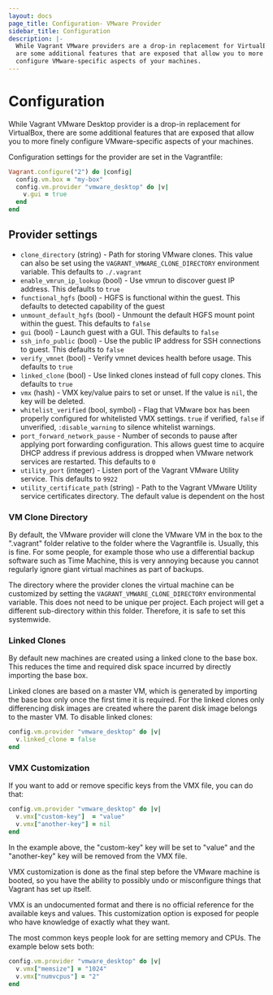 ```yaml
---
layout: docs
page_title: Configuration- VMware Provider
sidebar_title: Configuration
description: |-
  While Vagrant VMware providers are a drop-in replacement for VirtualBox, there
  are some additional features that are exposed that allow you to more finely
  configure VMware-specific aspects of your machines.
---
```


# Configuration

While Vagrant VMware Desktop provider is a drop-in replacement for VirtualBox, there
are some additional features that are exposed that allow you to more finely
configure VMware-specific aspects of your machines.

Configuration settings for the provider are set in the Vagrantfile:

```ruby
Vagrant.configure("2") do |config|
  config.vm.box = "my-box"
  config.vm.provider "vmware_desktop" do |v|
    v.gui = true
  end
end
```

## Provider settings

- `clone_directory` (string) - Path for storing VMware clones. This value can
  also be set using the `VAGRANT_VMWARE_CLONE_DIRECTORY` environment variable.
  This defaults to `./.vagrant`
- `enable_vmrun_ip_lookup` (bool) - Use vmrun to discover guest IP address.
  This defaults to `true`
- `functional_hgfs` (bool) - HGFS is functional within the guest.
  This defaults to detected capability of the guest
- `unmount_default_hgfs` (bool) - Unmount the default HGFS mount point within the guest.
  This defaults to `false`
- `gui` (bool) - Launch guest with a GUI.
  This defaults to `false`
- `ssh_info_public` (bool) - Use the public IP address for SSH connections to guest.
  This defaults to `false`
- `verify_vmnet` (bool) - Verify vmnet devices health before usage.
  This defaults to `true`
- `linked_clone` (bool) - Use linked clones instead of full copy clones.
  This defaults to `true`
- `vmx` (hash) - VMX key/value pairs to set or unset. If the value is `nil`, the key will
  be deleted.
- `whitelist_verified` (bool, symbol) - Flag that VMware box has been properly configured
  for whitelisted VMX settings. `true` if verified, `false` if unverified, `:disable_warning`
  to silence whitelist warnings.
- `port_forward_network_pause` - Number of seconds to pause after applying port forwarding
  configuration. This allows guest time to acquire DHCP address if previous address is
  dropped when VMware network services are restarted.
  This defaults to `0`
- `utility_port` (integer) - Listen port of the Vagrant VMware Utility service.
  This defaults to `9922`
- `utility_certificate_path` (string) - Path to the Vagrant VMware Utility service
  certificates directory.
  The default value is dependent on the host

### VM Clone Directory

By default, the VMware provider will clone the VMware VM in the box
to the ".vagrant" folder relative to the folder where the Vagrantfile is.
Usually, this is fine. For some people, for example those who use a
differential backup software such as Time Machine, this is very annoying
because you cannot regularly ignore giant virtual machines as part of backups.

The directory where the provider clones the virtual machine can be
customized by setting the `VAGRANT_VMWARE_CLONE_DIRECTORY` environmental
variable. This does not need to be unique per project. Each project will
get a different sub-directory within this folder. Therefore, it is safe to
set this systemwide.

### Linked Clones

By default new machines are created using a linked clone to the base
box. This reduces the time and required disk space incurred by directly
importing the base box.

Linked clones are based on a master VM, which is generated by importing the
base box only once the first time it is required. For the linked clones only
differencing disk images are created where the parent disk image belongs to
the master VM. To disable linked clones:

```ruby
config.vm.provider "vmware_desktop" do |v|
  v.linked_clone = false
end
```

### VMX Customization

If you want to add or remove specific keys from the VMX file, you can do
that:

```ruby
config.vm.provider "vmware_desktop" do |v|
  v.vmx["custom-key"]  = "value"
  v.vmx["another-key"] = nil
end
```

In the example above, the "custom-key" key will be set to "value" and the
"another-key" key will be removed from the VMX file.

VMX customization is done as the final step before the VMware machine is
booted, so you have the ability to possibly undo or misconfigure things
that Vagrant has set up itself.

VMX is an undocumented format and there is no official reference for
the available keys and values. This customization option is exposed for
people who have knowledge of exactly what they want.

The most common keys people look for are setting memory and CPUs.
The example below sets both:

```ruby
config.vm.provider "vmware_desktop" do |v|
  v.vmx["memsize"] = "1024"
  v.vmx["numvcpus"] = "2"
end
```
